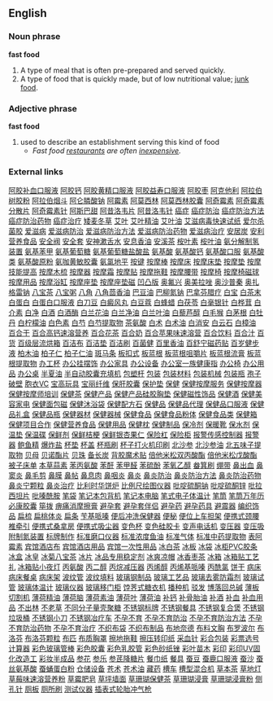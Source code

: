 ==English==

===Noun phrase===
'''fast food'''
#A type of meal that is often pre-prepared and served quickly.
#A type of food that is quickly made, but of low nutritional value; [[junk food]].

===Adjective phrase===
'''fast food'''
#used to describe an establishment serving this kind of food
#*''Fast food [[restaurants]] are often [[inexpensive]].''

===External links===
{{pedialite}}
{{fast food nation}}
[http://www.999777888.com/jkcy001/001.htm 阿胶补血口服液] 
[http://www.999777888.com/jkcy001/002.htm 阿胶钙] 
[http://www.999777888.com/jkcy001/003.htm 阿胶黄精口服液] 
[http://www.999777888.com/jkcy001/004.htm 阿胶益寿口服液] 
[http://www.999777888.com/jkcy001/005.htm 阿胶枣] 
[http://www.999777888.com/jkcy001/006.htm 阿克他利] 
[http://www.999777888.com/jkcy001/007.htm 阿拉伯树胶粉] 
[http://www.999777888.com/jkcy001/008.htm 阿拉伯烟斗] 
[http://www.999777888.com/jkcy001/009.htm 阿仑膦酸钠] 
[http://www.999777888.com/jkcy001/010.htm 阿霉素] 
[http://www.999777888.com/jkcy001/011.htm 阿莫西林] 
[http://www.999777888.com/jkcy001/012.htm 阿莫西林胶囊] 
[http://www.999777888.com/jkcy001/013.htm 阿奇霉素] 
[http://www.999777888.com/jkcy001/014.htm 阿奇霉素分散片] 
[http://www.999777888.com/jkcy001/015.htm 阿奇霉素针] 
[http://www.999777888.com/jkcy001/016.htm 阿斯巴甜] 
[http://www.999777888.com/jkcy001/017.htm 阿昔洛韦片] 
[http://www.999777888.com/jkcy001/018.htm 阿昔洛韦针] 
[http://www.999777888.com/jkcy001/019.htm 癌症] 
[http://www.999777888.com/jkcy001/020.htm 癌症防治] 
[http://www.999777888.com/jkcy001/021.htm 癌症防治方法] 
[http://www.999777888.com/jkcy001/022.htm 癌症防治药物] 
[http://www.999777888.com/jkcy001/023.htm 癌症治疗] 
[http://www.999777888.com/jkcy001/024.htm 矮麦冬草] 
[http://www.999777888.com/jkcy001/025.htm 艾叶] 
[http://www.999777888.com/jkcy001/026.htm 艾叶精油] 
[http://www.999777888.com/jkcy001/027.htm 艾叶油] 
[http://www.999777888.com/jkcy001/028.htm 艾滋病毒快速试纸] 
[http://www.999777888.com/jkcy001/029.htm 爱尔杀菌胶] 
[http://www.999777888.com/jkcy001/030.htm 爱滋病] 
[http://www.999777888.com/jkcy001/031.htm 爱滋病防治] 
[http://www.999777888.com/jkcy001/032.htm 爱滋病防治方法] 
[http://www.999777888.com/jkcy001/033.htm 爱滋病防治药物] 
[http://www.999777888.com/jkcy001/034.htm 爱滋病治疗] 
[http://www.999777888.com/jkcy001/035.htm 安居炭] 
[http://www.999777888.com/jkcy001/036.htm 安利营养食品] 
[http://www.999777888.com/jkcy001/037.htm 安全阀] 
[http://www.999777888.com/jkcy001/038.htm 安全套] 
[http://www.999777888.com/jkcy001/039.htm 安神漱舌水] 
[http://www.999777888.com/jkcy001/040.htm 安息香油] 
[http://www.999777888.com/jkcy001/041.htm 安溪茶] 
[http://www.999777888.com/jkcy001/042.htm 桉叶素] 
[http://www.999777888.com/jkcy001/043.htm 桉叶油] 
[http://www.999777888.com/jkcy001/044.htm 氨分解制氢装置] 
[http://www.999777888.com/jkcy001/045.htm 氨基苯甲] 
[http://www.999777888.com/jkcy001/046.htm 氨基葡萄糖] 
[http://www.999777888.com/jkcy001/047.htm 氨基葡萄糖盐酸盐] 
[http://www.999777888.com/jkcy001/048.htm 氨基酸] 
[http://www.999777888.com/jkcy001/049.htm 氨基酸钙] 
[http://www.999777888.com/jkcy001/050.htm 氨基酸口服] 
[http://www.999777888.com/jkcy001/051.htm 氨基酸类] 
[http://www.999777888.com/jkcy001/052.htm 氨基酸原粉] 
[http://www.999777888.com/jkcy001/053.htm 氨咖黄敏胶囊] 
[http://www.999777888.com/jkcy001/054.htm 氨氯地平] 
[http://www.999777888.com/jkcy001/055.htm 按键] 
[http://www.999777888.com/jkcy001/056.htm 按摩棒] 
[http://www.999777888.com/jkcy001/057.htm 按摩床] 
[http://www.999777888.com/jkcy001/058.htm 按摩床垫] 
[http://www.999777888.com/jkcy001/059.htm 按摩垫] 
[http://www.999777888.com/jkcy001/060.htm 按摩技能提高] 
[http://www.999777888.com/jkcy001/061.htm 按摩木梳] 
[http://www.999777888.com/jkcy001/062.htm 按摩器] 
[http://www.999777888.com/jkcy001/063.htm 按摩霜] 
[http://www.999777888.com/jkcy001/064.htm 按摩贴] 
[http://www.999777888.com/jkcy001/065.htm 按摩拖鞋] 
[http://www.999777888.com/jkcy001/066.htm 按摩腰带] 
[http://www.999777888.com/jkcy001/067.htm 按摩椅] 
[http://www.999777888.com/jkcy001/068.htm 按摩椅磁球] 
[http://www.999777888.com/jkcy001/069.htm 按摩用品] 
[http://www.999777888.com/jkcy001/070.htm 按摩浴缸] 
[http://www.999777888.com/jkcy001/071.htm 按摩座垫] 
[http://www.999777888.com/jkcy001/072.htm 按摩座垫磁] 
[http://www.999777888.com/jkcy001/073.htm 凹凸版] 
[http://www.999777888.com/jkcy001/074.htm 奥氟兴] 
[http://www.999777888.com/jkcy001/075.htm 奥美拉唑] 
[http://www.999777888.com/jkcy001/076.htm 奥沙普秦] 
[http://www.999777888.com/jkcy001/077.htm 奥扎格雷钠] 
[http://www.999777888.com/jkcy001/078.htm 八宝茶] 
[http://www.999777888.com/jkcy001/079.htm 八宝粥] 
[http://www.999777888.com/jkcy001/080.htm 八角] 
[http://www.999777888.com/jkcy001/081.htm 八角茴香油] 
[http://www.999777888.com/jkcy001/082.htm 巴豆油] 
[http://www.999777888.com/jkcy001/083.htm 巴柳氮钠] 
[http://www.999777888.com/jkcy001/084.htm 巴拿芬腊疗] 
[http://www.999777888.com/jkcy001/085.htm 白宝] 
[http://www.999777888.com/jkcy001/086.htm 白茶末] 
[http://www.999777888.com/jkcy001/087.htm 白蛋白] 
[http://www.999777888.com/jkcy001/088.htm 白蛋白口服液] 
[http://www.999777888.com/jkcy001/089.htm 白刀豆] 
[http://www.999777888.com/jkcy001/090.htm 白癜风丸] 
[http://www.999777888.com/jkcy001/091.htm 白豆蔻] 
[http://www.999777888.com/jkcy001/092.htm 白蜂蜡] 
[http://www.999777888.com/jkcy001/093.htm 白茯苓] 
[http://www.999777888.com/jkcy001/094.htm 白毫银针] 
[http://www.999777888.com/jkcy001/095.htm 白桦茸] 
[http://www.999777888.com/jkcy001/096.htm 白介素] 
[http://www.999777888.com/jkcy001/097.htm 白净] 
[http://www.999777888.com/jkcy001/098.htm 白酒] 
[http://www.999777888.com/jkcy001/099.htm 白酒酶] 
[http://www.999777888.com/jkcy001/100.htm 白兰花油]
[http://www.999777888.com/jkcy001/101.htm 白兰净油] 
[http://www.999777888.com/jkcy001/102.htm 白兰叶油] 
[http://www.999777888.com/jkcy001/103.htm 白藜芦醇] 
[http://www.999777888.com/jkcy001/104.htm 白毛猴] 
[http://www.999777888.com/jkcy001/105.htm 白茅根] 
[http://www.999777888.com/jkcy001/106.htm 白牡丹] 
[http://www.999777888.com/jkcy001/107.htm 白柠檬油] 
[http://www.999777888.com/jkcy001/108.htm 白色素] 
[http://www.999777888.com/jkcy001/109.htm 白芍] 
[http://www.999777888.com/jkcy001/110.htm 白芍提取物] 
[http://www.999777888.com/jkcy001/111.htm 茶氨酸] 
[http://www.999777888.com/jkcy001/112.htm 白术] 
[http://www.999777888.com/jkcy001/113.htm 白术油] 
[http://www.999777888.com/jkcy001/114.htm 白消安] 
[http://www.999777888.com/jkcy001/115.htm 白云石] 
[http://www.999777888.com/jkcy001/116.htm 白樟油] 
[http://www.999777888.com/jkcy001/117.htm 百合干] 
[http://www.999777888.com/jkcy001/118.htm 百合高钙速溶营养] 
[http://www.999777888.com/jkcy001/119.htm 百合花茶] 
[http://www.999777888.com/jkcy001/120.htm 百合奶] 
[http://www.999777888.com/jkcy001/121.htm 百合苹果味速溶营] 
[http://www.999777888.com/jkcy001/122.htm 百合饮料] 
[http://www.999777888.com/jkcy001/123.htm 百合汁] 
[http://www.999777888.com/jkcy001/124.htm 百货] 
[http://www.999777888.com/jkcy001/125.htm 百级层流烘箱] 
[http://www.999777888.com/jkcy001/126.htm 百洁布] 
[http://www.999777888.com/jkcy001/127.htm 百洁垫] 
[http://www.999777888.com/jkcy001/128.htm 百洁刷] 
[http://www.999777888.com/jkcy001/129.htm 百菌健] 
[http://www.999777888.com/jkcy001/130.htm 百里香油] 
[http://www.999777888.com/jkcy001/131.htm 百舒宁磁药贴] 
[http://www.999777888.com/jkcy001/132.htm 百岁健步液] 
[http://www.999777888.com/jkcy001/133.htm 柏木油] 
[http://www.999777888.com/jkcy001/134.htm 柏子仁] 
[http://www.999777888.com/jkcy001/135.htm 柏子仁油] 
[http://www.999777888.com/jkcy001/136.htm 斑马条] 
[http://www.999777888.com/jkcy001/137.htm 板扣式] 
[http://www.999777888.com/jkcy001/138.htm 板蓝根] 
[http://www.999777888.com/jkcy001/139.htm 板蓝根咀嚼片] 
[http://www.999777888.com/jkcy001/140.htm 板蓝根流膏] 
[http://www.999777888.com/jkcy001/141.htm 板蓝根提取物] 
[http://www.999777888.com/jkcy001/142.htm 办工杯] 
[http://www.999777888.com/jkcy001/143.htm 办公挂摆饰] 
[http://www.999777888.com/jkcy001/144.htm 办公家具] 
[http://www.999777888.com/jkcy001/145.htm 办公设备] 
[http://www.999777888.com/jkcy001/146.htm 办公室一族健康指] 
[http://www.999777888.com/jkcy001/147.htm 办公椅] 
[http://www.999777888.com/jkcy001/148.htm 办公用品] 
[http://www.999777888.com/jkcy001/149.htm 办公桌] 
[http://www.999777888.com/jkcy001/150.htm 半夏油] 
[http://www.999777888.com/jkcy001/151.htm 半自动胶囊充填机] 
[http://www.999777888.com/jkcy001/152.htm 包塑杆] 
[http://www.999777888.com/jkcy001/153.htm 包装] 
[http://www.999777888.com/jkcy001/154.htm 包装材料] 
[http://www.999777888.com/jkcy001/155.htm 包装机械] 
[http://www.999777888.com/jkcy001/156.htm 包装瓶] 
[http://www.999777888.com/jkcy001/157.htm 孢子破壁] 
[http://www.999777888.com/jkcy001/158.htm 胞衣VC] 
[http://www.999777888.com/jkcy001/159.htm 宝高玩具] 
[http://www.999777888.com/jkcy001/160.htm 宝丽纤维] 
[http://www.999777888.com/jkcy001/161.htm 保肝胶囊] 
[http://www.999777888.com/jkcy001/162.htm 保护垫] 
[http://www.999777888.com/jkcy001/163.htm 保健] 
[http://www.999777888.com/jkcy001/164.htm 保健按摩服务] 
[http://www.999777888.com/jkcy001/165.htm 保健按摩器] 
[http://www.999777888.com/jkcy001/166.htm 保健按摩师培训] 
[http://www.999777888.com/jkcy001/167.htm 保健茶] 
[http://www.999777888.com/jkcy001/168.htm 保健产品] 
[http://www.999777888.com/jkcy001/169.htm 保健产品硅胶胸垫] 
[http://www.999777888.com/jkcy001/170.htm 保健磁性饰品] 
[http://www.999777888.com/jkcy001/171.htm 保健酒] 
[http://www.999777888.com/jkcy001/172.htm 保健美容家电] 
[http://www.999777888.com/jkcy001/173.htm 保健面包磁] 
[http://www.999777888.com/jkcy001/174.htm 保健沐浴袋] 
[http://www.999777888.com/jkcy001/175.htm 保健配方石] 
[http://www.999777888.com/jkcy001/176.htm 保健品] 
[http://www.999777888.com/jkcy001/177.htm 保健品代理] 
[http://www.999777888.com/jkcy001/178.htm 保健品口服液] 
[http://www.999777888.com/jkcy001/179.htm 保健品礼盒] 
[http://www.999777888.com/jkcy001/180.htm 保健品瓶] 
[http://www.999777888.com/jkcy001/181.htm 保健器材] 
[http://www.999777888.com/jkcy001/182.htm 保健器械] 
[http://www.999777888.com/jkcy001/183.htm 保健食品] 
[http://www.999777888.com/jkcy001/184.htm 保健食品粉体] 
[http://www.999777888.com/jkcy001/185.htm 保健食品类] 
[http://www.999777888.com/jkcy001/186.htm 保健箱] 
[http://www.999777888.com/jkcy001/187.htm 保健项目合作] 
[http://www.999777888.com/jkcy001/188.htm 保健营养食品] 
[http://www.999777888.com/jkcy001/189.htm 保健用品] 
[http://www.999777888.com/jkcy001/190.htm 保健枕] 
[http://www.999777888.com/jkcy001/191.htm 保健制品] 
[http://www.999777888.com/jkcy001/192.htm 保冷剂] 
[http://www.999777888.com/jkcy001/193.htm 保暖靴] 
[http://www.999777888.com/jkcy001/194.htm 保水剂] 
[http://www.999777888.com/jkcy001/195.htm 保温垫] 
[http://www.999777888.com/jkcy001/196.htm 保温碟] 
[http://www.999777888.com/jkcy001/197.htm 保鲜剂] 
[http://www.999777888.com/jkcy001/198.htm 保鲜桔梗] 
[http://www.999777888.com/jkcy001/199.htm 保鲜银杏果仁] 
[http://www.999777888.com/jkcy001/200.htm 保险杠]
[http://www.999777888.com/jkcy001/201.htm 保险柜] 
[http://www.999777888.com/jkcy001/202.htm 报警传感控制器] 
[http://www.999777888.com/jkcy001/203.htm 报警器] 
[http://www.999777888.com/jkcy001/204.htm 鲍鱼精] 
[http://www.999777888.com/jkcy001/205.htm 爆炸盐] 
[http://www.999777888.com/jkcy001/206.htm 杯垫] 
[http://www.999777888.com/jkcy001/207.htm 杯盖] 
[http://www.999777888.com/jkcy001/208.htm 杯瓶刷] 
[http://www.999777888.com/jkcy001/209.htm 杯子打火机印刷] 
[http://www.999777888.com/jkcy001/210.htm 北沙参] 
[http://www.999777888.com/jkcy001/211.htm 北沙参油] 
[http://www.999777888.com/jkcy001/212.htm 北五味子提取物] 
[http://www.999777888.com/jkcy001/213.htm 贝母] 
[http://www.999777888.com/jkcy001/214.htm 贝诺酯片] 
[http://www.999777888.com/jkcy001/215.htm 贝珠] 
[http://www.999777888.com/jkcy001/216.htm 备长炭] 
[http://www.999777888.com/jkcy001/217.htm 背胶魔术贴] 
[http://www.999777888.com/jkcy001/218.htm 倍他米松双丙酸酯] 
[http://www.999777888.com/jkcy001/219.htm 倍他米松戊酸酯] 
[http://www.999777888.com/jkcy001/220.htm 被子床单] 
[http://www.999777888.com/jkcy001/221.htm 本草蒜素] 
[http://www.999777888.com/jkcy001/222.htm 苯丙氨酸] 
[http://www.999777888.com/jkcy001/223.htm 苯酐] 
[http://www.999777888.com/jkcy001/224.htm 苯甲醛] 
[http://www.999777888.com/jkcy001/225.htm 苯硫酚] 
[http://www.999777888.com/jkcy001/226.htm 苯氧乙醇] 
[http://www.999777888.com/jkcy001/227.htm 畚箕刷] 
[http://www.999777888.com/jkcy001/228.htm 绷带] 
[http://www.999777888.com/jkcy001/229.htm 鼻出血] 
[http://www.999777888.com/jkcy001/230.htm 鼻窦炎] 
[http://www.999777888.com/jkcy001/231.htm 鼻毛剪] 
[http://www.999777888.com/jkcy001/232.htm 鼻膜] 
[http://www.999777888.com/jkcy001/233.htm 鼻帖] 
[http://www.999777888.com/jkcy001/234.htm 鼻息肉] 
[http://www.999777888.com/jkcy001/235.htm 鼻咽炎] 
[http://www.999777888.com/jkcy001/236.htm 鼻炎] 
[http://www.999777888.com/jkcy001/237.htm 鼻炎防治] 
[http://www.999777888.com/jkcy001/238.htm 鼻炎防治方法] 
[http://www.999777888.com/jkcy001/239.htm 鼻炎防治药物] 
[http://www.999777888.com/jkcy001/240.htm 鼻炎宁颗粒] 
[http://www.999777888.com/jkcy001/241.htm 鼻炎治疗] 
[http://www.999777888.com/jkcy001/242.htm 比利时华饼炉] 
[http://www.999777888.com/jkcy001/243.htm 比例尺绘图仪器] 
[http://www.999777888.com/jkcy001/244.htm 吡啶硫酮钠] 
[http://www.999777888.com/jkcy001/245.htm 吡啶硫酮锌] 
[http://www.999777888.com/jkcy001/246.htm 吡拉西坦片] 
[http://www.999777888.com/jkcy001/247.htm 吡嗪酰胺] 
[http://www.999777888.com/jkcy001/248.htm 笔袋] 
[http://www.999777888.com/jkcy001/249.htm 笔记本包背机] 
[http://www.999777888.com/jkcy001/250.htm 笔记本电脑] 
[http://www.999777888.com/jkcy001/251.htm 笔式电子体温计] 
[http://www.999777888.com/jkcy001/252.htm 笔筒] 
[http://www.999777888.com/jkcy001/253.htm 笔筒万年历] 
[http://www.999777888.com/jkcy001/254.htm 必康胶囊] 
[http://www.999777888.com/jkcy001/255.htm 筚拨] 
[http://www.999777888.com/jkcy001/256.htm 痹痛消摩擦膏] 
[http://www.999777888.com/jkcy001/257.htm 避孕套] 
[http://www.999777888.com/jkcy001/258.htm 避孕套伴侣] 
[http://www.999777888.com/jkcy001/259.htm 避孕药] 
[http://www.999777888.com/jkcy001/260.htm 避孕药具] 
[http://www.999777888.com/jkcy001/261.htm 避震器] 
[http://www.999777888.com/jkcy001/262.htm 编织饰品] 
[http://www.999777888.com/jkcy001/263.htm 扁梳] 
[http://www.999777888.com/jkcy001/264.htm 扁桃体炎] 
[http://www.999777888.com/jkcy001/265.htm 扁条] 
[http://www.999777888.com/jkcy001/266.htm 苄基哌嗪] 
[http://www.999777888.com/jkcy001/267.htm 便后冲洗保健器] 
[http://www.999777888.com/jkcy001/268.htm 便秘] 
[http://www.999777888.com/jkcy001/269.htm 便位上车担架] 
[http://www.999777888.com/jkcy001/270.htm 便携式颈腰椎牵引] 
[http://www.999777888.com/jkcy001/271.htm 便携式桑拿房] 
[http://www.999777888.com/jkcy001/272.htm 便携式吸尘器] 
[http://www.999777888.com/jkcy001/273.htm 变色杯] 
[http://www.999777888.com/jkcy001/274.htm 变色硅胶卡] 
[http://www.999777888.com/jkcy001/275.htm 变声电话机] 
[http://www.999777888.com/jkcy001/276.htm 变压器] 
[http://www.999777888.com/jkcy001/277.htm 变压吸附制氮装置] 
[http://www.999777888.com/jkcy001/278.htm 标牌制作] 
[http://www.999777888.com/jkcy001/279.htm 标准磨口仪器] 
[http://www.999777888.com/jkcy001/280.htm 标准浓度鱼油] 
[http://www.999777888.com/jkcy001/281.htm 标准气体] 
[http://www.999777888.com/jkcy001/282.htm 标准中药提取物] 
[http://www.999777888.com/jkcy001/283.htm 表阿霉素] 
[http://www.999777888.com/jkcy001/284.htm 宾馆酒店布] 
[http://www.999777888.com/jkcy001/285.htm 宾馆酒店用品] 
[http://www.999777888.com/jkcy001/286.htm 宾馆一次性用品] 
[http://www.999777888.com/jkcy001/287.htm 冰白茶] 
[http://www.999777888.com/jkcy001/288.htm 冰板] 
[http://www.999777888.com/jkcy001/289.htm 冰袋] 
[http://www.999777888.com/jkcy001/290.htm 冰柜PVC胶条] 
[http://www.999777888.com/jkcy001/291.htm 冰盒] 
[http://www.999777888.com/jkcy001/292.htm 冰皇] 
[http://www.999777888.com/jkcy001/293.htm 冰菊八宝茶] 
[http://www.999777888.com/jkcy001/294.htm 冰片] 
[http://www.999777888.com/jkcy001/295.htm 冰品专用稳定剂] 
[http://www.999777888.com/jkcy001/296.htm 冰爽凉帽] 
[http://www.999777888.com/jkcy001/297.htm 冰香枣茶] 
[http://www.999777888.com/jkcy001/298.htm 冰箱] 
[http://www.999777888.com/jkcy001/299.htm 冰箱贴工艺礼] 
[http://www.999777888.com/jkcy001/300.htm 冰箱贴小夜灯]
[http://www.999777888.com/jkcy001/301.htm 丙氨酸] 
[http://www.999777888.com/jkcy001/302.htm 丙二醇] 
[http://www.999777888.com/jkcy001/303.htm 丙烷减压器] 
[http://www.999777888.com/jkcy001/304.htm 丙烯醇] 
[http://www.999777888.com/jkcy001/305.htm 丙烯基哌嗪] 
[http://www.999777888.com/jkcy001/306.htm 丙酰氯] 
[http://www.999777888.com/jkcy001/307.htm 饼干] 
[http://www.999777888.com/jkcy001/308.htm 病床] 
[http://www.999777888.com/jkcy001/309.htm 病床餐桌] 
[http://www.999777888.com/jkcy001/310.htm 病床架] 
[http://www.999777888.com/jkcy001/311.htm 波纹管] 
[http://www.999777888.com/jkcy001/312.htm 波纹填料] 
[http://www.999777888.com/jkcy001/313.htm 玻璃钢制品] 
[http://www.999777888.com/jkcy001/314.htm 玻璃工艺品] 
[http://www.999777888.com/jkcy001/315.htm 玻璃去雾防霜剂] 
[http://www.999777888.com/jkcy001/316.htm 玻璃试管] 
[http://www.999777888.com/jkcy001/317.htm 玻璃体温计] 
[http://www.999777888.com/jkcy001/318.htm 玻璃仪器] 
[http://www.999777888.com/jkcy001/319.htm 玻璃移门柜] 
[http://www.999777888.com/jkcy001/320.htm 饽荠式糖衣机] 
[http://www.999777888.com/jkcy001/321.htm 播种机] 
[http://www.999777888.com/jkcy001/322.htm 驳发] 
[http://www.999777888.com/jkcy001/323.htm 博落回总碱] 
[http://www.999777888.com/jkcy001/324.htm 薄板切割机] 
[http://www.999777888.com/jkcy001/325.htm 薄荷精油] 
[http://www.999777888.com/jkcy001/326.htm 薄荷脑] 
[http://www.999777888.com/jkcy001/327.htm 薄荷素油] 
[http://www.999777888.com/jkcy001/328.htm 薄荷叶] 
[http://www.999777888.com/jkcy001/329.htm 薄荷油] 
[http://www.999777888.com/jkcy001/330.htm 补钙] 
[http://www.999777888.com/jkcy001/331.htm 补骨胎油] 
[http://www.999777888.com/jkcy001/332.htm 补酒] 
[http://www.999777888.com/jkcy001/333.htm 补血] 
[http://www.999777888.com/jkcy001/334.htm 补血用品] 
[http://www.999777888.com/jkcy001/335.htm 不出林] 
[http://www.999777888.com/jkcy001/336.htm 不老草] 
[http://www.999777888.com/jkcy001/337.htm 不同分子量壳聚糖] 
[http://www.999777888.com/jkcy001/338.htm 不锈钢标牌] 
[http://www.999777888.com/jkcy001/339.htm 不锈钢餐具] 
[http://www.999777888.com/jkcy001/340.htm 不锈钢复合煲] 
[http://www.999777888.com/jkcy001/341.htm 不锈钢垃圾桶] 
[http://www.999777888.com/jkcy001/342.htm 不锈钢小刀] 
[http://www.999777888.com/jkcy001/343.htm 不锈钢冶疗车] 
[http://www.999777888.com/jkcy001/344.htm 不孕不育] 
[http://www.999777888.com/jkcy001/345.htm 不孕不育防治] 
[http://www.999777888.com/jkcy001/346.htm 不孕不育防治方法] 
[http://www.999777888.com/jkcy001/347.htm 不孕不育防治药物] 
[http://www.999777888.com/jkcy001/348.htm 不孕不育治疗] 
[http://www.999777888.com/jkcy001/349.htm 不织布袋] 
[http://www.999777888.com/jkcy001/350.htm 不织布制品] 
[http://www.999777888.com/jkcy001/351.htm 布地奈德] 
[http://www.999777888.com/jkcy001/352.htm 布料文胸] 
[http://www.999777888.com/jkcy001/353.htm 布罗波尔] 
[http://www.999777888.com/jkcy001/354.htm 布洛芬] 
[http://www.999777888.com/jkcy001/355.htm 布洛芬颗粒] 
[http://www.999777888.com/jkcy001/356.htm 布匹] 
[http://www.999777888.com/jkcy001/357.htm 布质胸罩] 
[http://www.999777888.com/jkcy001/358.htm 擦地拖鞋] 
[http://www.999777888.com/jkcy001/359.htm 擦压转印纸] 
[http://www.999777888.com/jkcy001/360.htm 采血针] 
[http://www.999777888.com/jkcy001/361.htm 彩合包装] 
[http://www.999777888.com/jkcy001/362.htm 彩票选号计算器] 
[http://www.999777888.com/jkcy001/363.htm 彩色玻璃管棒] 
[http://www.999777888.com/jkcy001/364.htm 彩色胶囊] 
[http://www.999777888.com/jkcy001/365.htm 彩色乳胶管] 
[http://www.999777888.com/jkcy001/366.htm 彩色砂纸锉] 
[http://www.999777888.com/jkcy001/367.htm 彩叶苗木] 
[http://www.999777888.com/jkcy001/368.htm 彩印] 
[http://www.999777888.com/jkcy001/369.htm 彩印UV固化改造工] 
[http://www.999777888.com/jkcy001/370.htm 彩妆半成品] 
[http://www.999777888.com/jkcy001/371.htm 参花] 
[http://www.999777888.com/jkcy001/372.htm 参乐] 
[http://www.999777888.com/jkcy001/373.htm 参芪降糖片] 
[http://www.999777888.com/jkcy001/374.htm 餐巾纸] 
[http://www.999777888.com/jkcy001/375.htm 餐具] 
[http://www.999777888.com/jkcy001/376.htm 蚕豆] 
[http://www.999777888.com/jkcy001/377.htm 蚕鹿口服液] 
[http://www.999777888.com/jkcy001/378.htm 蚕沙] 
[http://www.999777888.com/jkcy001/379.htm 蚕丝氨基酸] 
[http://www.999777888.com/jkcy001/380.htm 蚕蛹蛋白粉] 
[http://www.999777888.com/jkcy001/381.htm 仓储设备] 
[http://www.999777888.com/jkcy001/382.htm 苍术] 
[http://www.999777888.com/jkcy001/383.htm 苍术油] 
[http://www.999777888.com/jkcy001/384.htm 藏药] 
[http://www.999777888.com/jkcy001/385.htm 槽车] 
[http://www.999777888.com/jkcy001/386.htm 槽型混合机] 
[http://www.999777888.com/jkcy001/387.htm 草本茶] 
[http://www.999777888.com/jkcy001/388.htm 草地灯] 
[http://www.999777888.com/jkcy001/389.htm 草莓味速溶营养粉] 
[http://www.999777888.com/jkcy001/390.htm 草霉肥皂] 
[http://www.999777888.com/jkcy001/391.htm 草坪墙面] 
[http://www.999777888.com/jkcy001/392.htm 草珊瑚保健茶] 
[http://www.999777888.com/jkcy001/393.htm 草珊瑚浸膏] 
[http://www.999777888.com/jkcy001/394.htm 草珊瑚浸膏粉] 
[http://www.999777888.com/jkcy001/395.htm 侧孔针] 
[http://www.999777888.com/jkcy001/396.htm 厕板] 
[http://www.999777888.com/jkcy001/397.htm 厕所刷] 
[http://www.999777888.com/jkcy001/398.htm 测试仪器] 
[http://www.999777888.com/jkcy001/399.htm 插表式轮胎冲气枪]